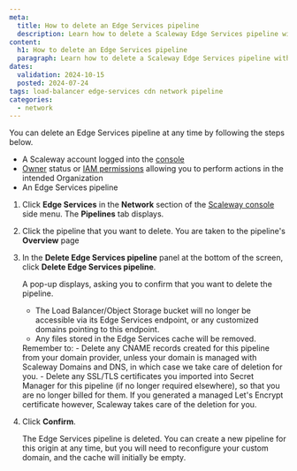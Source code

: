 ```yaml
---
meta:
  title: How to delete an Edge Services pipeline
  description: Learn how to delete a Scaleway Edge Services pipeline with this step-by-step guide. Follow our instructions to ensure a smooth process and manage your domains and SSL/TLS certificates effectively.
content:
  h1: How to delete an Edge Services pipeline
  paragraph: Learn how to delete a Scaleway Edge Services pipeline with this step-by-step guide. Follow our instructions to ensure a smooth process and manage your domains and SSL/TLS certificates effectively.
dates:
  validation: 2024-10-15
  posted: 2024-07-24
tags: load-balancer edge-services cdn network pipeline
categories:
  - network
---
```


You can delete an Edge Services pipeline at any time by following the steps below.

<Macro id="requirements" />

- A Scaleway account logged into the [console](https://console.scaleway.com)
- [Owner](/iam/concepts/#owner) status or [IAM permissions](/iam/concepts/#permission) allowing you to perform actions in the intended Organization
- An Edge Services pipeline

1. Click **Edge Services** in the **Network** section of the [Scaleway console](https://console.scaleway.com/) side menu. The **Pipelines** tab displays.

2. Click the pipeline that you want to delete. You are taken to the pipeline's **Overview** page

4. In the **Delete Edge Services pipeline** panel at the bottom of the screen, click **Delete Edge Services pipeline**.

    A pop-up displays, asking you to confirm that you want to delete the pipeline.
      - The Load Balancer/Object Storage bucket will no longer be accessible via its Edge Services endpoint, or any customized domains pointing to this endpoint.
      - Any files stored in the Edge Services cache will be removed.
    
    <Message type="tip">
    Remember to:
      - Delete any CNAME records created for this pipeline from your domain provider, unless your domain is managed with Scaleway Domains and DNS, in which case we take care of deletion for you.
      - Delete any SSL/TLS certificates you imported into Secret Manager for this pipeline (if no longer required elsewhere), so that you are no longer billed for them. If you generated a managed Let's Encrypt certificate however, Scaleway takes care of the deletion for you.
    </Message>

5. Click **Confirm**.

    The Edge Services pipeline is deleted. You can create a new pipeline for this origin at any time, but you will need to reconfigure your custom domain, and the cache will initially be empty.